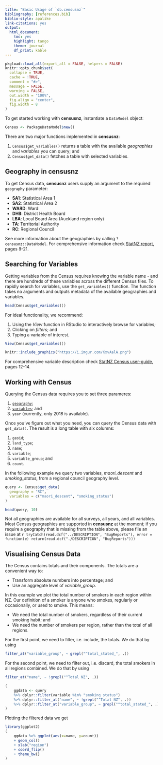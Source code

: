 ```yaml
---
title: "Basic Usage of `db.censusnz`"
bibliography: [references.bib]
biblio-style: apalike
link-citations: yes
output: 
  html_document: 
    toc: yes
    highlight: tango
    theme: journal
    df_print: kable
---
```


```r
pkgload::load_all(export_all = FALSE, helpers = FALSE)
knitr::opts_chunk$set(
  collapse = TRUE,
  cache = !TRUE,
  comment = "#>",
  message = FALSE, 
  warning = FALSE, 
  out.width = "100%",
  fig.align = "center",
  fig.width = 8
)
```

To get started working with __censusnz__, instantiate a `DataModel` object:

```r
Census <- PackageDataModel$new()
```

There are two major functions implemented in __censusnz__:

1. `Census$get_variables()` returns a table with the available *geographies* and
*variables* you can query; and
2. `Census$get_data()` fetches a table with selected variables.

## Geography in __censusnz__ {#geography}

To get Census data, __censusnz__ users supply an argument to the required `geography` parameter:

* **SA1**: Statistical Area 1
* **SA2**: Statistical Area 2
* **WARD**: Ward
* **DHB**: District Health Board
* **LBA**: Local Board Area (Auckland region only)
* **TA**: Territorial Authority
* **RC**: Regional Council

See more information about the geographies by calling `?censusnz::DataModel`.
For comprehensive information check [StatNZ report][StatsNZ2018a], pages 8-21.

## Searching for Variables {#variables}

Getting variables from the Census requires knowing the variable name - and there
are hundreds of these variables across the different Census files. To rapidly
search for variables, use the `get_variables()` function. The function takes no
arguments and outputs metadata of the available geographies and variables.

```r
head(Census$get_variables())
```

For ideal functionality, we recommend:

(1) Using the *View* function in RStudio to interactively browse for variables;
(2) Clicking on *filters*; and 
(3) Typing a variable of interest.

```r
View(Census$get_variables())
```

```r
knitr::include_graphics("https://i.imgur.com/KxvAalA.png")
```

For comprehensive variable description check [StatNZ Census
user-guide][StatsNZ2018b], pages 12-14.

## Working with Census 

Querying the Census data requires you to set three parameres:

1. [`geography`](#geography);
2. [`variables`](#variables); and
3. `year` (currently, only 2018 is available).

Once you've figure out what you need, you can query the Census data with
`get_data()`. The result is a long table with six columns:

1. `geoid`;
2. `land_type`;
3. `name`;
4. `variable`;
5. `variable_group`; and
6. `count`.

In the following example we query two variables, *maori_descent* and
*smoking_status*, from a regional council geography level.

```r
query <- Census$get_data(
  geography = "RC", 
  variables = c("maori_descent", "smoking_status")
)

head(query, 10)
```

Not all geographies are available for all surveys, all years, and all variables.
Most Census geographies are supported in __censusnz__ at the moment; if you
require a geography that is missing from the table above, please file an issue
at `r tryCatch(read.dcf("../DESCRIPTION", "BugReports"), error = function(e) return(read.dcf("./DESCRIPTION", "BugReports")))`

## Visualising Census Data

The Census contains totals and their components. The totals are a convenient
way to:

* Transform absolute numbers into percentage; and
* Use an aggregate level of *variable_group*.

In this example we plot the total number of smokers in each region within NZ.
Our definition of a smoker is anyone who smokes, regularly or occasionally, or
used to smoke. This means:

* We need the total number of smokers, regardless of their current smoking
habit; and 
* We need the number of smokers per region, rather than the total of
all regions.

For the first point, we need to filter, i.e. include, the totals. We do that by
using 

```r
filter_at("variable_group", ~ grepl("^total_stated_", .))
```

For the second point, we need to filter out, i.e. discard, the total smokers in
all regions combined. We do that by using

```r
filter_at("name", ~ !grepl("^Total NZ", .))
```

```r
(
    ggdata <- query 
    %>% dplyr::filter(variable %in% "smoking_status")
    %>% dplyr::filter_at("name", ~ !grepl("^Total NZ", .))
    %>% dplyr::filter_at("variable_group", ~ grepl("^total_stated_", .))  
)
```

Plotting the filtered data we get

```r
library(ggplot2)
(
    ggdata %>% ggplot(aes(x=name, y=count)) 
    + geom_col()
    + xlab("region")
    + coord_flip()
    + theme_bw()
)
```

<!-- # References -->

[StatsNZ2018a]: http://archive.stats.govt.nz/{~}/media/Statistics/surveys-and-methods/methods/class-stnd/geographic-hierarchy/statistical-standard-for-geographic-areas-2018.pdf
[StatsNZ2018b]: https://www.stats.govt.nz/assets/Uploads/Methods/2018-Census-data-user-guide/2018-census-data-user-guide.pdf
